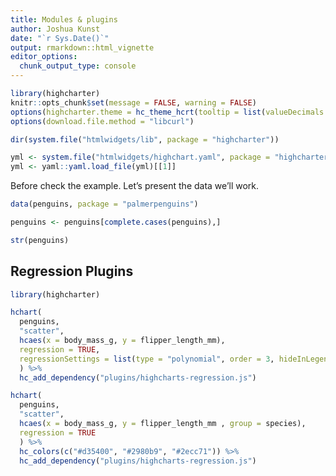 ```yaml
---
title: Modules & plugins
author: Joshua Kunst
date: "`r Sys.Date()`"
output: rmarkdown::html_vignette
editor_options: 
  chunk_output_type: console
---
```


<script>
$(document).ready(function(){ 
  el = $(".page-header > h1")
  icon = "puzzle-piece"
  text = el.text()
  text_new = "<span class=\"fa fa-" + icon  + "\"></span> " + text
  el.html(text_new) 
}) ;
</script>

```r
library(highcharter)
knitr::opts_chunk$set(message = FALSE, warning = FALSE)
options(highcharter.theme = hc_theme_hcrt(tooltip = list(valueDecimals = 2)))
options(download.file.method = "libcurl")
```

```r
dir(system.file("htmlwidgets/lib", package = "highcharter"))

yml <- system.file("htmlwidgets/highchart.yaml", package = "highcharter")
yml <- yaml::yaml.load_file(yml)[[1]]

```


Before check the example. Let's present the data we'll work.

```r
data(penguins, package = "palmerpenguins")

penguins <- penguins[complete.cases(penguins),]

str(penguins)
```



## Regression Plugins

```r
library(highcharter)

hchart(
  penguins,
  "scatter",
  hcaes(x = body_mass_g, y = flipper_length_mm),
  regression = TRUE,
  regressionSettings = list(type = "polynomial", order = 3, hideInLegend = FALSE)
  ) %>%
  hc_add_dependency("plugins/highcharts-regression.js")

hchart(
  penguins, 
  "scatter",
  hcaes(x = body_mass_g, y = flipper_length_mm , group = species),
  regression = TRUE
  ) %>%
  hc_colors(c("#d35400", "#2980b9", "#2ecc71")) %>%
  hc_add_dependency("plugins/highcharts-regression.js")
```

